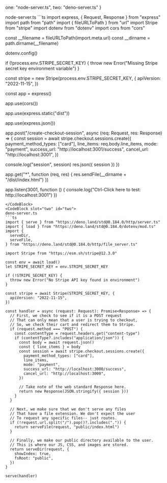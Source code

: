 

  one: "node-server.ts",
  two: "deno-server.ts"
}

<MPADemo title="SPA Server Comparison" filenames={filenames}>
<CodeBlock slot="one" id="one">
node-server.ts
```ts
import express, { Request, Response } from "express"
import path from "path"
import { fileURLToPath } from "url"
import Stripe from "stripe"
import dotenv from "dotenv"
import cors from "cors"

const __filename = fileURLToPath(import.meta.url)
const __dirname = path.dirname(__filename)

dotenv.config()

if (!process.env.STRIPE_SECRET_KEY) {
  throw new Error("Missing Stripe secret key environment variable")
}

const stripe = new Stripe(process.env.STRIPE_SECRET_KEY, {
  apiVersion: "2022-11-15",
})

const app = express()

app.use(cors())

app.use(express.static("dist"))

app.use(express.json())

app.post("/create-checkout-session", async (req: Request, res: Response) => {
  const session = await stripe.checkout.sessions.create({
    payment_method_types: ["card"],
    line_items: req.body.line_items,
    mode: "payment",
    success_url: "http://localhost:3001/success",
    cancel_url: "http://localhost:3001",
  })

  console.log("session", session)
  res.json({ session })
})

app.get("*", function (req, res) {
  res.sendFile(__dirname + "/dist/index.html")
})

app.listen(3001, function () {
  console.log("Ctrl-Click here to test: http://localhost:3001")
})
```
</CodeBlock>
<CodeBlock slot="two" id="two">
deno-server.ts
```ts
import { serve } from "https://deno.land/std@0.184.0/http/server.ts"
import { load } from "https://deno.land/std@0.184.0/dotenv/mod.ts"
import {
  serveDir,
  serveFile,
} from "https://deno.land/std@0.184.0/http/file_server.ts"

import Stripe from "https://esm.sh/stripe@12.3.0"

const env = await load()
let STRIPE_SECRET_KEY = env.STRIPE_SECRET_KEY

if (!STRIPE_SECRET_KEY) {
  throw new Error("No Stripe API key found in environment")
}

const stripe = await Stripe(STRIPE_SECRET_KEY, {
  apiVersion: "2022-11-15",
})

const handler = async (request: Request): Promise<Response> => {
  // First, we check to see if it is a POST request
  // That can only mean that a user is trying to checkout,
  // So, we check their cart and redirect them to Stripe.
  if (request.method === "POST") {
    const contentType = request.headers.get("content-type")
    if (contentType?.includes("application/json")) {
      const body = await request.json()
      const { line_items } = body
      const session = await stripe.checkout.sessions.create({
        payment_method_types: ["card"],
        line_items,
        mode: "payment",
        success_url: "http://localhost:3000/success",
        cancel_url: "http://localhost:3000",
      })

      // Take note of the web standard Response here.
      return new Response(JSON.stringify({ session }))
    }
  }

  // Next, we make sure that we don't serve any files
  // That have a file extension. We don't expect the user
  // To request any specific files-- just routes.
  if (!request.url.split("/").pop()?.includes(".")) {
    return serveFile(request, "public/index.html")
  }

  // Finally, we make our public directory available to the user.
  // This is where our JS, CSS, and images are stored.
  return serveDir(request, {
    showIndex: true,
    fsRoot: "public",
  })
}

serve(handler)
```
</CodeBlock>
</MPADemo>